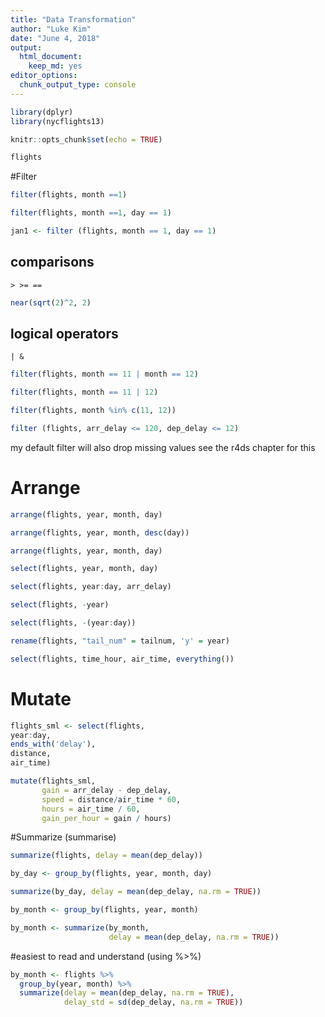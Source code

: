 ```yaml
---
title: "Data Transformation"
author: "Luke Kim"
date: "June 4, 2018"
output: 
  html_document: 
    keep_md: yes
editor_options: 
  chunk_output_type: console
---
```

```r
library(dplyr)
library(nycflights13)
```

```r
knitr::opts_chunk$set(echo = TRUE)
```

```r
flights
```

#Filter
```r
filter(flights, month ==1)
```

```r
filter(flights, month ==1, day == 1)
```

```r
jan1 <- filter (flights, month == 1, day == 1)
```

## comparisons

```
> >= ==
```

```r
near(sqrt(2)^2, 2)
```

## logical operators

```
| & 
```

```r
filter(flights, month == 11 | month == 12)
```

```r
filter(flights, month == 11 | 12)
```

```r
filter(flights, month %in% c(11, 12))
```

```r
filter (flights, arr_delay <= 120, dep_delay <= 12)
```

my default filter will also drop missing values
see the r4ds chapter for this

# Arrange

```r
arrange(flights, year, month, day)
```

```r
arrange(flights, year, month, desc(day))
```

```r
arrange(flights, year, month, day)
```

```r
select(flights, year, month, day)
```

```r
select(flights, year:day, arr_delay)
```

```r
select(flights, -year)
```

```r
select(flights, -(year:day))
```


```r
rename(flights, "tail_num" = tailnum, 'y' = year)
```

```r
select(flights, time_hour, air_time, everything())
```

# Mutate
```r
flights_sml <- select(flights,
year:day,
ends_with('delay'),
distance,
air_time)
```

```r
mutate(flights_sml,
       gain = arr_delay - dep_delay,
       speed = distance/air_time * 60,
       hours = air_time / 60,
       gain_per_hour = gain / hours)
```

#Summarize (summarise)
```r
summarize(flights, delay = mean(dep_delay))
```

```r
by_day <- group_by(flights, year, month, day)
```

```r
summarize(by_day, delay = mean(dep_delay, na.rm = TRUE))

```

```r
by_month <- group_by(flights, year, month)

by_month <- summarize(by_month,
                      delay = mean(dep_delay, na.rm = TRUE))
```

#easiest to read and understand (using %>%)
```r
by_month <- flights %>%
  group_by(year, month) %>% 
  summarize(delay = mean(dep_delay, na.rm = TRUE),
            delay_std = sd(dep_delay, na.rm = TRUE))
```











